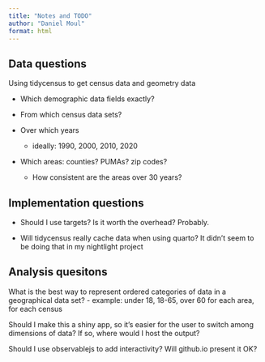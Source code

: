 ```yaml
---
title: "Notes and TODO"
author: "Daniel Moul"
format: html
---
```


## Data questions

Using tidycensus to get census data and geometry data

* Which demographic data fields exactly?

* From which census data sets?

* Over which years
  - ideally: 1990, 2000, 2010, 2020

* Which areas: counties? PUMAs? zip codes?
  - How consistent are the areas over 30 years?


## Implementation questions

* Should I use targets? Is it worth the overhead? Probably.

* Will tidycensus really cache data when using quarto? It didn't seem to be doing that in my nightlight project


## Analysis quesitons

What is the best way to represent ordered categories of data in a geographical data set?
  - example: under 18, 18-65, over 60 for each area, for each census
  
Should I make this a shiny app, so it's easier for the user to switch among dimensions of data? If so, where would I host the output?

Should I use observablejs to add interactivity? Will github.io present it OK?





